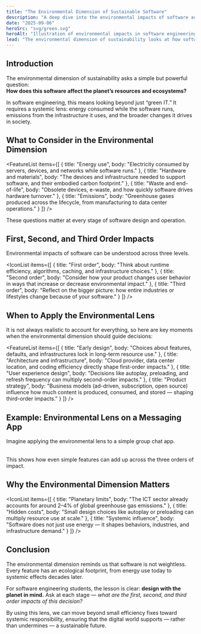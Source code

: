 ```yaml
---
title: "The Environmental Dimension of Sustainable Software"
description: "A deep dive into the environmental impacts of software across first, second, and third order effects, and how engineers can apply this lens in practice."
date: "2025-09-06"
heroSrc: "svg/green.svg"
heroAlt: "Illustration of environmental impacts in software engineering"
lead: "The environmental dimension of sustainability looks at how software affects energy, materials, waste, and emissions — not just directly, but also through the behaviors and systems it enables."
---
```


## Introduction

The environmental dimension of sustainability asks a simple but powerful question:  
**How does this software affect the planet’s resources and ecosystems?**

In software engineering, this means looking beyond just “green IT.” It requires a systemic lens: energy consumed while the software runs, emissions from the infrastructure it uses, and the broader changes it drives in society.

## What to Consider in the Environmental Dimension

<FeatureList
    items={[
        { title: "Energy use", body: "Electricity consumed by servers, devices, and networks while software runs." },
        { title: "Hardware and materials", body: "The devices and infrastructure needed to support software, and their embodied carbon footprint." },
        { title: "Waste and end-of-life", body: "Obsolete devices, e-waste, and how quickly software drives hardware turnover." },
        { title: "Emissions", body: "Greenhouse gases produced across the lifecycle, from manufacturing to data center operations." }
    ]}
/>

These questions matter at every stage of software design and operation.

## First, Second, and Third Order Impacts

Environmental impacts of software can be understood across three levels.

<Table
    headers={["Impact Order", "Definition", "Example in Software"]}
    rows={[
        [
            "First order",
            "Direct resource use when the software runs.",
            "Electricity used to stream a video; battery drain from a mobile app; CPU cycles for a background task."
        ],
        [
            "Second order",
            "Changes in user behavior enabled by the software.",
            "Video conferencing replacing business flights (reduces emissions); autoplay encouraging longer sessions (increases emissions)."
        ],
        [
            "Third order",
            "Long-term systemic effects in society and industry.",
            "Shifts toward remote work reducing commuting; culture of constant video consumption increasing global network demand."
        ]
    ]}
/>

<IconList
    items={[
        { title: "First order", body: "Think about runtime efficiency, algorithms, caching, and infrastructure choices." },
        { title: "Second order", body: "Consider how your product changes user behavior in ways that increase or decrease environmental impact." },
        { title: "Third order", body: "Reflect on the bigger picture: how entire industries or lifestyles change because of your software." }
    ]}
/>

## When to Apply the Environmental Lens

It is not always realistic to account for everything, so here are key moments when the environmental dimension should guide decisions:

<FeatureList
    items={[
        { title: "Early design", body: "Choices about features, defaults, and infrastructures lock in long-term resource use." },
        { title: "Architecture and infrastructure", body: "Cloud provider, data center location, and coding efficiency directly shape first-order impacts." },
        { title: "User experience design", body: "Decisions like autoplay, preloading, and refresh frequency can multiply second-order impacts." },
        { title: "Product strategy", body: "Business models (ad-driven, subscription, open source) influence how much content is produced, consumed, and stored — shaping third-order impacts." }
    ]}
/>

## Example: Environmental Lens on a Messaging App

Imagine applying the environmental lens to a simple group chat app.

<Table
    headers={["Phase", "First Order Impact", "Second Order Impact", "Third Order Impact"]}
    rows={[
        [
            "Message sending",
            "Energy used by device radios and data center routing.",
            "Encourages short, frequent messages, increasing traffic.",
            "Shifts cultural norms from email to constant, energy-intensive micro-communication."
        ],
        [
            "Image sharing",
            "High data use for sending images and videos.",
            "More sharing because of frictionless uploads.",
            "Increased demand for cloud storage and long-term data retention."
        ],
        [
            "Notifications",
            "Device wakes up, draining battery repeatedly.",
            "Pushes users to check phones more often.",
            "Creates expectations of 24/7 availability and device dependency."
        ]
    ]}
/>

This shows how even simple features can add up across the three orders of impact.

## Why the Environmental Dimension Matters

<IconList
    items={[
        { title: "Planetary limits", body: "The ICT sector already accounts for around 2–4% of global greenhouse gas emissions." },
        { title: "Hidden costs", body: "Small design choices like autoplay or preloading can multiply resource use at scale." },
        { title: "Systemic influence", body: "Software does not just use energy — it shapes behaviors, industries, and infrastructure demand." }
    ]}
/>

## Conclusion

The environmental dimension reminds us that software is not weightless.  
Every feature has an ecological footprint, from energy use today to systemic effects decades later.

For software engineering students, the lesson is clear: **design with the planet in mind.** Ask at each stage — *what are the first, second, and third order impacts of this decision?*

By using this lens, we can move beyond small efficiency fixes toward systemic responsibility, ensuring that the digital world supports — rather than undermines — a sustainable future.
